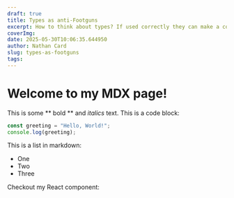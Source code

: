 ```yaml
---
draft: true
title: Types as anti-Footguns
excerpt: How to think about types? If used correctly they can make a codebase more maintainable, easier to understand, and easier to reason about but if used incorrectly they can be footguns.
coverImg:
date: 2025-05-30T10:06:35.644950
author: Nathan Card
slug: types-as-footguns
tags:
---
```


# Welcome to my MDX page!

This is some ** bold ** and _italics_ text.
This is a code block:

```javascript
const greeting = "Hello, World!";
console.log(greeting);
```

This is a list in markdown:

- One
- Two
- Three

Checkout my React component:

<Skills />
